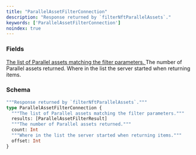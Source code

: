 ```yaml
---
title: "ParallelAssetFilterConnection"
description: "Response returned by `filterNftParallelAssets`."
keywords: ['ParallelAssetFilterConnection']
noindex: true
---
```


### Fields

<a href="/api-reference/types/parallelassetfilterresult">
  <ResponseField name="results" type="[ParallelAssetFilterResult]">
    The list of Parallel assets matching the filter parameters.
  </ResponseField>
</a>

<ResponseField name="count" type="Int">
  The number of Parallel assets returned.
</ResponseField>

<ResponseField name="offset" type="Int">
  Where in the list the server started when returning items.
</ResponseField>

### Schema


```graphql 
"""Response returned by `filterNftParallelAssets`."""
type ParallelAssetFilterConnection {
  """The list of Parallel assets matching the filter parameters."""
  results: [ParallelAssetFilterResult]
  """The number of Parallel assets returned."""
  count: Int
  """Where in the list the server started when returning items."""
  offset: Int
}
```
